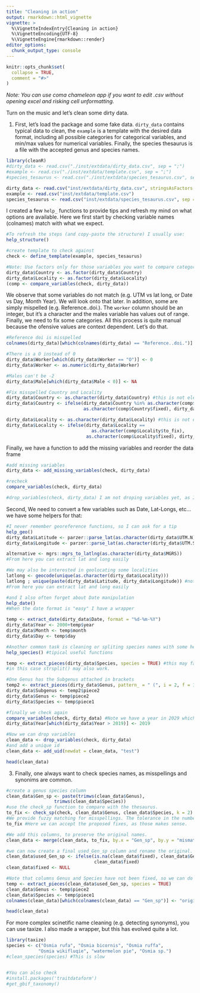 ```yaml
---
title: "Cleaning in action"
output: rmarkdown::html_vignette
vignette: >
  %\VignetteIndexEntry{Cleaning in action}
  %\VignetteEncoding{UTF-8}
  %\VignetteEngine{rmarkdown::render}
editor_options: 
  chunk_output_type: console
---
```


```r
knitr::opts_chunk$set(
  collapse = TRUE,
  comment = "#>"
)
```
*Note: You can use coma chameleon app if you want to edit .csv without opening excel and risking cell unformatting.*

Turn on the music and let's clean some dirty data.  

1) First, let's load the package and some fake data. `dirty_data` contains typical data to clean, the `example` is a template with the desired data format, including all possible categories for categorical variables, and min/max values for numerical variables. Finally, the species thesaurus is a file with the accepted genus and species names. 

```r
library(cleanR)
#dirty_data <- read.csv("./inst/extdata/dirty_data.csv", sep = ";")
#example <- read.csv("./inst/extdata/template.csv", sep = ";")  
#species_tesaurus <- read.csv("./inst/extdata/species_tesaurus.csv", sep = ";")

dirty_data <- read.csv("inst/extdata/dirty_data.csv", stringsAsFactors = FALSE)
example <- read.csv("inst/extdata/template.csv")  
species_tesaurus <- read.csv("inst/extdata/species_tesaurus.csv", sep = ";")
```

I created a few `help_` functions to provide tips and refresh my mind on what options are available. Here we first start by checking variable names (colnames) match with what we expect.

```r
#To refresh the steps (and copy-paste the structure) I usually use:
help_structure()

#create template to check against
check <- define_template(example, species_tesaurus)

#Note: Use factors only for those variables you want to compare categories.
dirty_data$Country <- as.factor(dirty_data$Country)
dirty_data$Locality <- as.factor(dirty_data$Locality)
(comp <- compare_variables(check, dirty_data))
```

We observe that some variables do not match (e.g. UTM vs lat long, or Date vs Day, Month Year). We will look onto that later. In addition, some are simply mispelled (e.g. Reference..doi.). The `worker` column should be an integer, but it's a character and the males variable has values out of range. Finally, we need to fix some categories. All this process is quite manual because the ofensive values are context dependent. Let's do that.

```r
#Reference doi is misspelled
colnames(dirty_data)[which(colnames(dirty_data) == "Reference..doi.")] <- "Reference.doi"

#There is a O instead of 0
dirty_data$Worker[which(dirty_data$Worker == "O")] <- 0
dirty_data$Worker <- as.numeric(dirty_data$Worker)

#Males can't be -2
dirty_data$Male[which(dirty_data$Male < 0)] <- NA

#Fix misspelled Country and Locality
dirty_data$Country <- as.character(dirty_data$Country) #this is not elegant, fix.
dirty_data$Country <- ifelse(dirty_data$Country %in% as.character(comp$Country$to_fix), 
                             as.character(comp$Country$fixed), dirty_data$Country) #asuming you don't want France to be included.

dirty_data$Locality <- as.character(dirty_data$Locality) #this is not elegant.s
dirty_data$Locality <- ifelse(dirty_data$Locality ==
                                as.character(comp$Locality$to_fix),
                              as.character(comp$Locality$fixed), dirty_data$Locality)

```

Finally, we have a function to add the missing variables and reorder the data frame

```r
#add missing variables
dirty_data <- add_missing_variables(check, dirty_data)

#recheck
compare_variables(check, dirty_data)

#drop_variables(check, dirty_data) I am not droping variables yet, as I'll need those.

```

Second, We need to convert a few variables such as Date, Lat-Longs, etc... we have some helpers for that:

```r
#I never remember georeference functions, so I can ask for a tip
help_geo()
dirty_data$Latitude <- parzer::parse_lat(as.character(dirty_data$UTM.N))
dirty_data$Longitude <- parzer::parse_lat(as.character(dirty_data$UTM.S))

alternative <- mgrs::mgrs_to_latlng(as.character(dirty_data$MGRS))
#From here you can extract lat and long easily

#We may also be interested in geolocating some localities 
latlong <- geocode(unique(as.character(dirty_data$Locality)))
latlong ; unique(paste(dirty_data$Latitude, dirty_data$Longitude)) #not bad!
#From here you can extract lat and long easily

#and I also often forget about Date manipulation
help_date()
#When the date format is "easy" I have a wrapper

temp <- extract_date(dirty_data$Date, format = "%d-%m-%Y")
dirty_data$Year <- 2000+temp$year
dirty_data$Month <- temp$month
dirty_data$Day <- temp$day

#Another common task is cleaning or spliting species names with some heuristics:
help_species() #tipical useful functions

temp <- extract_pieces(dirty_data$Species, species = TRUE) #this may fail with more dirty data
#in this case strsplit() may also work.

#One Genus has the Subgenus attached in brackets
temp2 <- extract_pieces(dirty_data$Genus, pattern_ = " (", i = 2, f = 1) 
dirty_data$Subgenus <- temp2$piece2
dirty_data$Genus <- temp$piece2
dirty_data$Species <- temp$piece1

#finally we check again
compare_variables(check, dirty_data) #Note we have a year in 2029 which is not possible
dirty_data$Year[which(dirty_data$Year > 2019)] <- 2019

#Now we can drop variables
clean_data <- drop_variables(check, dirty_data)
#and add a unique id
clean_data <- add_uid(newdat = clean_data, "test")

head(clean_data)
```

3) Finally, one always want to check species names, as misspellings and synonims are common.

```r
#create a genus species column
clean_data$Gen_sp <- paste(trimws(clean_data$Genus),
                  trimws(clean_data$Species))
#use the check_sp function to compare with the thesaurus.
to_fix <- check_sp(check, clean_data$Genus, clean_data$Species, k = 2)
#We provide fuzzy matching for misspellings. The tolerance in the number of changes is set by the parameter k. k = 2 means two changes.
to_fix #Here we can accept the proposed fixes, as those makes sense.

#We add this columns, to preserve the original names. 
clean_data <- merge(clean_data, to_fix, by.x = "Gen_sp", by.y = "mismatches", all.x = TRUE)

#we can now create a final used_Gen_sp column and rename the original.
clean_data$used_Gen_sp <- ifelse(is.na(clean_data$fixed), clean_data$Gen_sp,
                                 clean_data$fixed)
clean_data$fixed <- NULL

#Note that columns Genus and Species have not been fixed, so we can do it now:
temp <- extract_pieces(clean_data$used_Gen_sp, species = TRUE) 
clean_data$Genus <- temp$piece2
clean_data$Species <- temp$piece1
colnames(clean_data)[which(colnames(clean_data) == "Gen_sp")] <- "original_Gen_sp"

head(clean_data)
```

For more complex scinetific name cleaning (e.g. detecting synonyms), you can use taxize. I also made a wrapper, but this has evolved quite a lot.


```r
library(taxize)
species <- c("Osmia rufa", "Osmia bicornis", "Osmia ruffa",
            "Osmia wikifluqie", "watermelon pie", "Osmia sp.")
#clean_species(species) #This is slow


#You can also check 
#install.packages('traitdataform')
#get_gbif_taxonomy()
```




